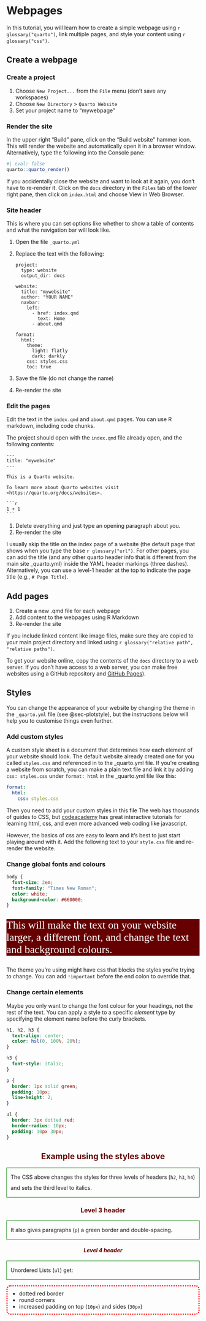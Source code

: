 # Webpages {#sec-webpages}

In this tutorial, you will learn how to create a simple webpage using `r glossary("quarto")`, link multiple pages, and style your content using `r glossary("css")`.

## Create a webpage {#sec-webpage-create}

### Create a project 

1. Choose `New Project...` from the `File` menu (don't save any workspaces)
2. Choose `New Directory` > `Quarto Website` 
3. Set your project name to "mywebpage"

### Render the site

In the upper right "Build" pane, click on the "Build website" hammer icon. This will render the website and automatically open it in a browser window. Alternatively, type the following into the Console pane:

```r
#| eval: false
quarto::quarto_render()
```

If you accidentally close the website and want to look at it again, you don't have to re-render it. Click on the `docs` directory in the `Files` tab of the lower right pane, then click on `index.html` and choose <if>View in Web Browser</if>.

### Site header

This is where you can set options like whether to show a table of contents and what the navigation bar will look like.

1. Open the file `_quarto.yml`
2. Replace the text with the following:

    ```
    project:
      type: website
      output_dir: docs
    
    website:
      title: "mywebsite"
      author: "YOUR NAME" 
      navbar:
        left:
          - href: index.qmd
            text: Home
          - about.qmd
    
    format:
      html:
        theme:
          light: flatly
          dark: darkly
        css: styles.css
        toc: true
    ```
    
3. Save the file (do not change the name)
4. Re-render the site

### Edit the pages

Edit the text in the `index.qmd` and `about.qmd` pages. You can use R markdown, including code chunks.

The project should open with the `index.qmd` file already open, and the following contents:

````
---
title: "mywebsite"
---

This is a Quarto website.

To learn more about Quarto websites visit <https://quarto.org/docs/websites>.

```r
1 + 1
```

````


1. Delete everything and just type an opening paragraph about you.
2. Re-render the site

::: {.callout-note}
I usually skip the title on the index page of a website (the default page that shows when you type the base `r glossary("url")`. For other pages, you can add the title (and any other quarto header info that is different from the main site _quarto.yml) inside the YAML header markings (three dashes). Alternatively, you can use a level-1 header at the top to indicate the page title (e.g., `# Page Title`).
:::

## Add pages {#sec-webpage-pages}

1. Create a new .qmd file for each webpage
2. Add content to the webpages using R Markdown
3. Re-render the site

If you include linked content like image files, make sure they are copied to your main project directory and linked using `r glossary("relative path", "relative paths")`.

To get your website online, copy the contents of the `docs` directory to a web server. If you don't have access to a web server, you can make free websites using a GitHub repository and [GitHub Pages](https://pages.github.com/)).


## Styles {#sec-webpage-styles}

You can change the appearance of your website by changing the theme in the `_quarto.yml` file (see @sec-plotstyle), but the instructions below will help you to customise things even further.


### Add custom styles

A custom style sheet is a document that determines how each element of your website should look. The default website already created one for you called `styles.css` and referenced in to the _quarto.yml file. If you're creating a website from scratch, you can make a plain text file and link it by adding `css: styles.css` under `format: html` in the _quarto.yml file like this:

``` yaml
format:
  html:
    css: styles.css
```


Then you need to add your custom styles in this file The web has thousands of guides to CSS, but [codeacademy](https://www.codecademy.com/en/tracks/htmlcss) has great interactive tutorials for learning html, css, and even more advanced web coding like javascript.

However, the basics of css are easy to learn and it's best to just start playing around with it. Add the following text to your `style.css` file and re-render the website.

### Change global fonts and colours

``` css
body {
  font-size: 2em;
  font-family: "Times New Roman";
  color: white;
  background-color: #660000;
}
```

<style>
  #body-example * {
    font-size: 2em;
    font-family: "Times New Roman";
    color: white;
    background-color: #660000;
  }
</style>

<div id="body-example">

This will make the text on your website larger, a different font, and change the text and background colours.

</div>

The theme you're using might have css that blocks the styles you're trying to change. You can add `!important` before the end colon to override that.
    
### Change certain elements

Maybe you only want to change the font colour for your headings, not the rest of the text. You can apply a style to a specific *element* type by specifying the element name before the curly brackets. 

``` css
h1, h2, h3 {
  text-align: center;
  color: hsl(0, 100%, 20%);
}

h3 {
  font-style: italic;
}

p {
  border: 1px solid green;
  padding: 10px;
  line-height: 2;
}

ul {
  border: 3px dotted red;
  border-radius: 10px;
  padding: 10px 30px;
}
```

<style>
  #h-example h2, 
  #h-example h3, 
  #h-example h4 {
    text-align: center;
    color: hsl(0, 100%, 20%);
  }
  
  #h-example h4 {
    font-style: italic;
  }
  
  #h-example p {
    border: 1px solid green;
    padding: 10px;
    line-height: 2;
  }
  
  #h-example ul {
    border: 3px dotted red;
    border-radius: 10px;
    padding: 10px 30px;
  }
</style>

<div id="h-example">

## Example using the styles above

The CSS above changes the styles for three levels of headers (`h2`, `h3`, `h4`) and sets the third level to italics.

### Level 3 header

It also gives paragraphs (`p`) a green border and double-spacing.

#### Level 4 header

Unordered Lists (`ul`) get:

* dotted red border
* round corners
* increased padding on top (`10px`) and sides (`30px`)

</div>

